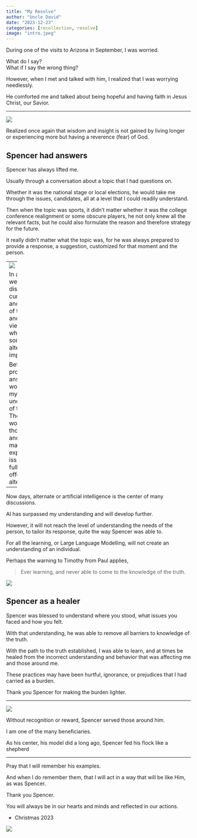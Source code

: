 ---
title: "My Resolve"
author: "Uncle David"
date: "2023-12-23"
categories: [recollection, resolve]
image: "intro.jpeg"
---

During one of the visits to Arizona in September, I was worried.

What do I say?  
What if I say the wrong thing?

However, when I met and talked with him, I realized that I was worrying needlessly.

He comforted me and talked about being hopeful and having faith in Jesus Christ, our Savior.

---

![](main5.jpeg)

Realized once again that wisdom and insight is not gained by living longer or experiencing more but having a reverence (fear) of God.

## Spencer had answers

Spencer has always lifted me.

Usually through a conversation about a topic that I had questions on.

Whether it was the national stage or local elections, he would take me through the issues, candidates, all at a level that I could readily understand.

Then when the topic was sports, it didn't matter whether it was the college conference realignment or some obscure players, he not only knew all the relevant facts, but he could also formulate the reason and therefore strategy for the future.

It really didn't matter what the topic was, for he was always prepared to provide a response, a suggestion, customized for that moment and the person.

---
![](main.jpeg)

In addition, we usually discussed current events and the state of the world and how to view it and what are some alternatives to improve.

Before providing the answer, he would assess my understanding of the issue.  Then he would, in a thoughtful and kind manner, explain the issue more fully and then offer some alternatives.

---

Now days, alternate or artificial intelligence is the center of many discussions.

AI has surpassed my understanding and will develop further.  

However, it will not reach the level of understanding the needs of the person, to tailor its response, quite the way Spencer was able to.

For all the learning, or Large Language Modelling, will not create an understanding of an individual.

Perhaps the warning to Timothy from Paul applies,

> Ever learning, and never able to come to the knowledge of the truth.

![](main2.jpg)

## Spencer as a healer

Spencer was blessed to understand where you stood, what issues you faced and how you felt.

With that understanding, he was able to remove all barriers to knowledge of the truth.

With the path to the truth established, I was able to learn, and at times be healed from the incorrect understanding and behavior that was affecting me and those around me.

These practices may have been hurtful, ignorance, or prejudices that I had carried as a burden.

Thank you Spencer for making the burden lighter.

---

![](main3.jpeg)

Without recognition or reward, Spencer served those around him.

I am one of the many beneficiaries.

As his center, his model did a long ago, Spencer fed his flock like a shepherd

---

Pray that I will remember his examples.

And when I do remember them, that I will act in a way that will be like Him, as was Spencer.

Thank you Spencer.

You will always be in our hearts and minds and reflected in our actions.

- Christmas 2023

![](main6.jpeg)

```{=html}
<script src="https://utteranc.es/client.js"
repo="https://github.com/spencerirvinereed/blogComment"
issue-term="pathname"
theme="github-light"
crossorigin="anonymous"
async>
</script>
```
